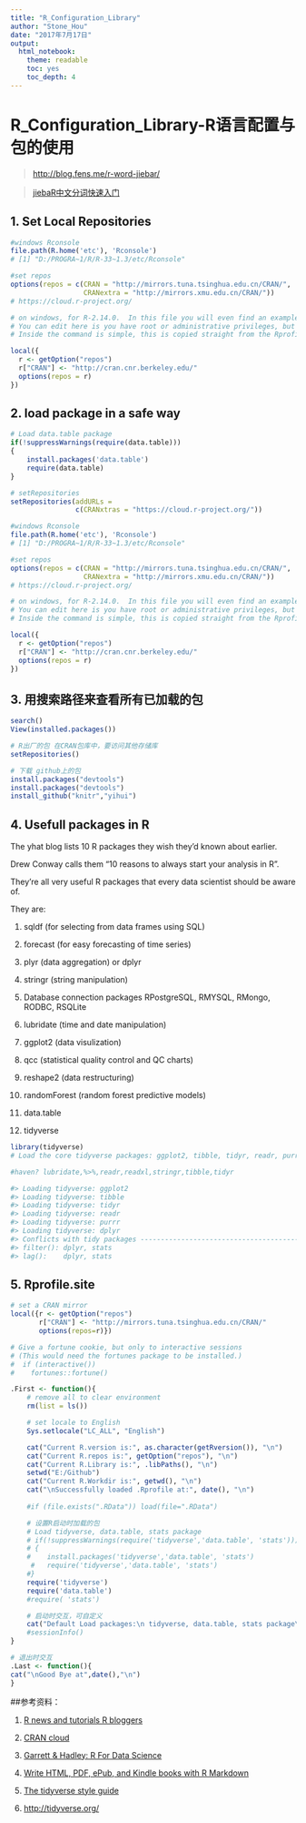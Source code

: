```yaml
---
title: "R_Configuration_Library"
author: "Stone_Hou"
date: "2017年7月17日"
output:
  html_notebook:
    theme: readable
    toc: yes
    toc_depth: 4
---
```


# R_Configuration_Library-R语言配置与包的使用

> [http://blog.fens.me/r-word-jiebar/](http://blog.fens.me/r-word-jiebar/)

> [jiebaR中文分词快速入门](http://blog.csdn.net/songzhilian22/article/details/49250489)

## 1. Set Local Repositories

```r
#windows Rconsole
file.path(R.home('etc'), 'Rconsole')
# [1] "D:/PROGRA~1/R/R-33~1.3/etc/Rconsole"

#set repos
options(repos = c(CRAN = "http://mirrors.tuna.tsinghua.edu.cn/CRAN/",
                  CRANextra = "http://mirrors.xmu.edu.cn/CRAN/"))
# https://cloud.r-project.org/

# on windows, for R-2.14.0.  In this file you will even find an example of setting the CRAN mirror.  
# You can edit here is you have root or administrative privileges, but more likely you will copy it and place it in the personal .Rprofile file in your home directory.
# Inside the command is simple, this is copied straight from the Rprofile.site file.

local({
  r <- getOption("repos")
  r["CRAN"] <- "http://cran.cnr.berkeley.edu/"
  options(repos = r)
})
```


## 2. load package in a safe way

```r
# Load data.table package
if(!suppressWarnings(require(data.table)))
{
    install.packages('data.table')
    require(data.table)
}

```




```r
# setRepositories
setRepositories(addURLs =
                c(CRANxtras = "https://cloud.r-project.org/"))

#windows Rconsole
file.path(R.home('etc'), 'Rconsole')
# [1] "D:/PROGRA~1/R/R-33~1.3/etc/Rconsole"

#set repos
options(repos = c(CRAN = "http://mirrors.tuna.tsinghua.edu.cn/CRAN/",
                  CRANextra = "http://mirrors.xmu.edu.cn/CRAN/"))
# https://cloud.r-project.org/

# on windows, for R-2.14.0.  In this file you will even find an example of setting the CRAN mirror.  
# You can edit here is you have root or administrative privileges, but more likely you will copy it and place it in the personal .Rprofile file in your home directory.
# Inside the command is simple, this is copied straight from the Rprofile.site file.

local({
  r <- getOption("repos")
  r["CRAN"] <- "http://cran.cnr.berkeley.edu/"
  options(repos = r)
})

```

## 3. 用搜索路径来查看所有已加载的包
```r
search()
View(installed.packages())

# R出厂的包 在CRAN包库中，要访问其他存储库
setRepositories() 

# 下载 github上的包
install.packages("devtools")
install.packages("devtools")
install_github("knitr","yihui")  

```



## 4. Usefull packages in R

The yhat blog lists 10 R packages they wish they'd known about earlier. 

Drew Conway calls them "10 reasons to always start your analysis in R". 

They're all very useful R packages that every data scientist should be aware of. 

They are:

1. sqldf (for selecting from data frames using SQL)

2. forecast (for easy forecasting of time series) 

3. plyr (data aggregation) or dplyr 

4. stringr (string manipulation) 

5. Database connection packages RPostgreSQL, RMYSQL, RMongo, RODBC, RSQLite 

6. lubridate (time and date manipulation) 

7. ggplot2 (data visulization) 

8. qcc (statistical quality control and QC charts) 

9. reshape2 (data restructuring) 

10. randomForest (random forest predictive models)

11. data.table

12. tidyverse

```r
library(tidyverse)
# Load the core tidyverse packages: ggplot2, tibble, tidyr, readr, purrr, and dplyr.

#haven? lubridate,%>%,readr,readxl,stringr,tibble,tidyr

#> Loading tidyverse: ggplot2
#> Loading tidyverse: tibble
#> Loading tidyverse: tidyr
#> Loading tidyverse: readr
#> Loading tidyverse: purrr
#> Loading tidyverse: dplyr
#> Conflicts with tidy packages ----------------------------------------------
#> filter(): dplyr, stats
#> lag():    dplyr, stats
```


## 5. Rprofile.site

```r
# set a CRAN mirror
local({r <- getOption("repos")
       r["CRAN"] <- "http://mirrors.tuna.tsinghua.edu.cn/CRAN/"
       options(repos=r)})

# Give a fortune cookie, but only to interactive sessions
# (This would need the fortunes package to be installed.)
#  if (interactive()) 
#    fortunes::fortune()

.First <- function(){
	# remove all to clear environment
	rm(list = ls())

	# set locale to English
	Sys.setlocale("LC_ALL", "English")

	cat("Current R.version is:", as.character(getRversion()), "\n")
	cat("Current R.repos is:", getOption("repos"), "\n")
	cat("Current R.Library is:", .libPaths(), "\n")
	setwd("E:/Github")
	cat("Current R.Workdir is:", getwd(), "\n")
	cat("\nSuccessfully loaded .Rprofile at:", date(), "\n")
	
	#if (file.exists(".RData")) load(file=".RData")

	# 设置R启动时加载的包
	# Load tidyverse, data.table, stats package
	# if(!suppressWarnings(require('tidyverse','data.table', 'stats')))
	# {
	#    install.packages('tidyverse','data.table', 'stats')
	 #   require('tidyverse','data.table', 'stats')
	#}
	require('tidyverse')
	require('data.table')
	#require( 'stats')

	# 启动时交互，可自定义
	cat("Default Load packages:\n tidyverse, data.table, stats package\nWelcome at",date(),"\n")
	#sessionInfo()
}

# 退出时交互
.Last <- function(){
cat("\nGood Bye at",date(),"\n")
}

```






##参考资料：

1. [R news and tutorials R bloggers](https://www.r-bloggers.com/)

2. [CRAN cloud](https://cloud.r-project.org/)

3. [Garrett & Hadley: R For Data Science](http://r4ds.had.co.nz/)

4. [Write HTML, PDF, ePub, and Kindle books with R Markdown](https://bookdown.org/)

5. [The tidyverse style guide](http://style.tidyverse.org/index.html)

6. [http://tidyverse.org/](http://tidyverse.org/)
